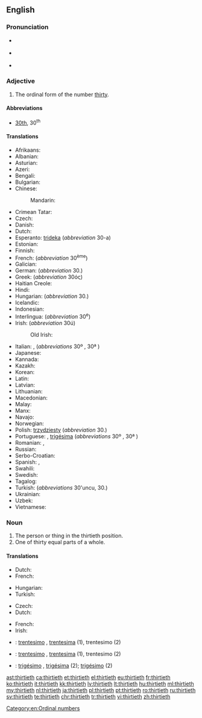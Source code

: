 ==English==

===Pronunciation===
* {{a|RP}} {{IPA|/ˈθɜːtiəθ/}}
* {{a|GenAm}} {{IPA|/ˈθɝtiəθ/}}
* {{hyphenation|thir|ti|eth}}

===Adjective===
{{en-adj|-}}

# The ordinal form of the number [[thirty]].

====Abbreviations====
* [[30th]], 30<sup>th</sup>

====Translations====
{{trans-top|the ordinal form of the number thirty}}
* Afrikaans: {{t|af|dertigste}}
* Albanian: {{t|sq|tridhjetë}}
* Asturian: {{t|ast|trixésimu}}
* Azeri: {{t|az|otuzuncu}}
* Bengali: {{t|bn|ত্রিংশত্তম|tr=trinśattama}}
* Bulgarian: {{t|bg|тридесети|tr=trideseti}}
* Chinese:
*: Mandarin: {{t+|cmn|第三十|tr=dì sānshí|sc=Hani}}
* Crimean Tatar: {{t|crh|otuzıncı}}
* Czech: {{t|cs|třicátý|m}}
* Danish: {{t|da|tredivte}}
* Dutch: {{t+|nl|dertigste}}
* Esperanto: [[trideka]] (''abbreviation'' 30-a)
* Estonian: {{t|et|kolmekümnes}}
* Finnish: {{t|fi|kolmaskymmenes}}
* French: {{t+|fr|trentième}} (''abbreviation'' 30<sup>ème</sup>)
* Galician: {{t+|gl|trixésimo}}
* German: {{t+|de|dreißigste}} (''abbreviation'' 30.)
* Greek: {{t+|el|τριακοστός}} (''abbreviation'' 30ός)
* Haitian Creole: {{t|ht|trèzyèm}}
* Hindi: {{t|hi|तीसवां|tr=tīsavāṁ}}
* Hungarian: {{t+|hu|harmincadik}} (''abbreviation'' 30.)
* Icelandic: {{t|is|þrítugasta}}
* Indonesian: {{t|id|ketigapuluh}}
* Interlingua: {{t|ia|trentesime}} (''abbreviation'' 30<sup>e</sup>)
* Irish: {{t|ga|tríochadú}} (''abbreviation'' 30ú)
*: Old Irish: {{t|sga|tríchatmad}}
{{trans-mid}}
* Italian: {{t+|it|trentesimo|m}}, {{t|it|trentesima|f}} (''abbreviations'' 30º {{g|m}}, 30ª {{g|f}})
* Japanese: {{t|ja|第三十|tr=dai san jū}}
* Kannada: {{t|kn|ಮೂವತ್ತನೆಯ|tr=mūvattaneya}}
* Kazakh: {{t|kk|отызыншы|tr=otïzınşı|sc=Cyrl}}
* Korean: {{t+|ko|서른째|tr=seoreunjjae}}
* Latin: {{t|la|tricesimus}}
* Latvian: {{t+|lv|trīsdesmitais}}
* Lithuanian: {{t+|lt|trisdešimtas}}
* Macedonian: {{t|mk|триесеттиот}}
* Malay: {{t|ms|ketiga puluh}}
* Manx: {{t|gv|jeihoo as feed}}
* Navajo: {{t|nv|tádiin góneʼ|sc=Latn}}
* Norwegian: {{t|no|trettiende}}
* Polish: [[trzydziesty]] (''abbreviation'' 30.)
* Portuguese: {{t|pt|trigésimo|m}}, [[trigésima]] {{g|f}} (''abbreviations'' 30º {{g|m}}, 30ª {{g|f}})
* Romanian: {{t|ro|al [[treizecilea]]|m}}, {{t|ro|a [[treizecea]]|f}}
* Russian: {{t+|ru|тридца́тый}}
* Serbo-Croatian: {{t|sh|trideseti}}
* Spanish: {{t+|es|trigésimo|m}}, {{t|es|trigésima|f}}
* Swahili: {{t+|sw|thelathini}}
* Swedish: {{t+|sv|trettionde}}
* Tagalog: {{t|tl|ikalabintatlo}}
* Turkish: {{t+|tr|otuzuncu}} (''abbreviations'' 30'uncu, 30.)
* Ukrainian: {{t+|uk|тридця́тий}}
* Uzbek: {{t|uz|o'ttizinchi}}
* Vietnamese: {{t|vi|thứ ba mươi}}
{{trans-bottom}}

===Noun===
{{en-noun}}

# The person or thing in the thirtieth position.
# One of thirty equal parts of a whole.

====Translations====
{{trans-top|the person or thing in the thirtieth position}}
* Dutch: {{t+|nl|dertigste}}
* French: {{t+|fr|trentième|m|f}}
{{trans-mid}}
* Hungarian: {{t+|hu|harmincadik}}
* Turkish: {{t+|tr|otuzuncu}}
{{trans-bottom}}

{{trans-top|one of thirty equal parts of a whole}}
* Czech: {{t|cs|třicetina|f}}
* Dutch: {{t+|nl|dertigste|n}}
{{trans-mid}}
* French: {{t+|fr|trentième|m|f}}
* Irish: {{t|ga|tríochadú|m}}
{{trans-bottom}}

{{checktrans-top}}
* {{ttbc|ia}}: [[trentesimo]] {{g|m}}, [[trentesima]] {{g|f}} (1), trentesimo (2)
{{trans-mid}}
* {{ttbc|it}}: [[trentesimo]] {{g|m}}, [[trentesima]] {{g|f}} (1), trentesimo {{g|m}} (2)
* {{ttbc|pt}}: [[trigésimo]] {{g|m}}, [[trigésima]] {{g|f}} (2); [[trigésimo]] {{g|m}} (2)
{{trans-bottom}}

[[Category:en:Ordinal numbers]]

[[ast:thirtieth]]
[[ca:thirtieth]]
[[et:thirtieth]]
[[el:thirtieth]]
[[eu:thirtieth]]
[[fr:thirtieth]]
[[ko:thirtieth]]
[[it:thirtieth]]
[[kk:thirtieth]]
[[lv:thirtieth]]
[[lt:thirtieth]]
[[hu:thirtieth]]
[[ml:thirtieth]]
[[my:thirtieth]]
[[nl:thirtieth]]
[[ja:thirtieth]]
[[pl:thirtieth]]
[[pt:thirtieth]]
[[ro:thirtieth]]
[[ru:thirtieth]]
[[sv:thirtieth]]
[[te:thirtieth]]
[[chr:thirtieth]]
[[tr:thirtieth]]
[[vi:thirtieth]]
[[zh:thirtieth]]